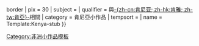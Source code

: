 {{asbox
| image     = Flag of Kenya.svg{{!}}border
| pix       = 30
| subject   = 
| qualifier = 與[[肯尼亞|-{zh-cn:肯尼亚; zh-hk:肯雅; zh-tw:肯亞}-]]相關
| category  = 肯尼亞小作品
| tempsort  =  
| name      = Template:Kenya-stub
}}<noinclude>
[[Category:非洲小作品模板]]
</noinclude>